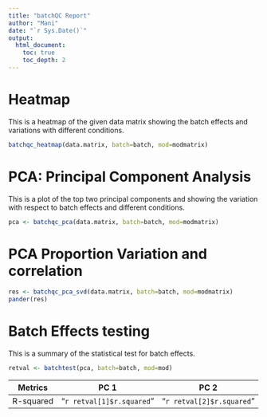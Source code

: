 ```yaml
---
title: "batchQC Report"
author: "Mani"
date: "`r Sys.Date()`"
output: 
  html_document:
    toc: true
    toc_depth: 2
---
```

Heatmap
=======

This is a heatmap of the given data matrix showing the batch effects and variations with different conditions. 

```r
batchqc_heatmap(data.matrix, batch=batch, mod=modmatrix)

```

PCA: Principal Component Analysis
=================================

This is a plot of the top two principal components and showing the variation with respect to batch effects and different conditions. 

```r
pca <- batchqc_pca(data.matrix, batch=batch, mod=modmatrix)

```

PCA Proportion Variation and correlation
========================================

```r
res <- batchqc_pca_svd(data.matrix, batch=batch, mod=modmatrix)
pander(res)
```

Batch Effects testing
=====================

This is a summary of the statistical test for batch effects. 

```r
retval <- batchtest(pca, batch=batch, mod=mod)
```
Metrics       | PC 1 | PC 2
------------- | -----|-----
R-squared     | "`r retval[1]$r.squared`" | "`r retval[2]$r.squared`" |

